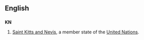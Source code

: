 ==English==
==={{abbreviation}}===
'''KN'''
#[[Saint Kitts and Nevis]], a member state of the [[United Nations]].